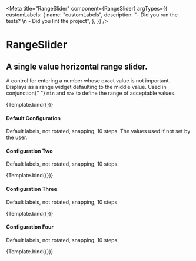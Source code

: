 
<Meta
  title="RangeSlider"
  component={RangeSlider}
  argTypes={{
    customLabels: {
      name: "customLabels",
      description: "- Did you run the tests? \n - Did you lint the project",
    },
  }}
/>


# RangeSlider

## A single value horizontal range slider.

<p className="mdp">
  A control for entering a number whose exact value is not important. Displays
  as a range widget defaulting to the middle value. Used in conjunction{" "}
  <code>min</code> and <code>max</code> to define the range of acceptable
  values.
</p>

<Preview>
  <Story
    name="Basic"
    args={{
      initialValue: 50,
      min: 0,
      max: 100,
      decimals: 0,
      step: 5,
      showTicks: true,
      snap: true,
      customLabels: [],
      showLabel: false,
      prefix: "",
      suffix: "",
      rotateLabel: false,
      blurColor: "grey",
      primaryColor: "black",
      width: 950,
    }}
  >
    {Template.bind({})}
  </Story>
</Preview>

#### Default Configuration
<p className="mdp">Default labels, not rotated, snapping, 10 steps. The values used if not set by the user.</p>

<Props story="Basic" />

#### Configuration Two

Default labels, not rotated, snapping, 10 steps.

<Preview>
  <Story
    name="Two"
    args={{
      initialValue: 50,
      min: 0,
      max: 100,
      decimals: 0,
      step: 5,
      showTicks: true,
      snap: true,
      customLabels: [],
      showLabel: false,
      prefix: "",
      suffix: "",
      rotateLabel: false,
      blurColor: "grey",
      primaryColor: "black",
      width: 950,
    }}
  >
    {Template.bind({})}
  </Story>
</Preview>

<Props story="Two" />

#### Configuration Three

Default labels, not rotated, snapping, 10 steps.

<Preview>
  <Story
    name="Three"
    args={{
      initialValue: 50,
      min: 0,
      max: 100,
      decimals: 0,
      step: 5,
      showTicks: true,
      snap: true,
      customLabels: [],
      showLabel: false,
      prefix: "",
      suffix: "",
      rotateLabel: false,
      blurColor: "grey",
      primaryColor: "black",
      width: 950,
    }}
  >
    {Template.bind({})}
  </Story>
</Preview>

<Props story="Three" />

#### Configuration Four

Default labels, not rotated, snapping, 10 steps.

<Preview>
  <Story
    name="Four"
    args={{
      initialValue: 50,
      min: 0,
      max: 100,
      decimals: 0,
      step: 5,
      showTicks: true,
      snap: true,
      customLabels: [],
      showLabel: false,
      prefix: "",
      suffix: "",
      rotateLabel: false,
      blurColor: "grey",
      primaryColor: "black",
      width: 950,
    }}
  >
    {Template.bind({})}
  </Story>
</Preview>

<Props story="Four" />
